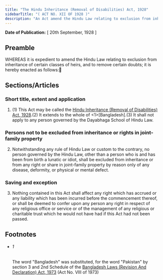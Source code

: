 ```yaml
---
title: "The Hindu Inheritance (Removal of Disabilities) Act, 1928"
sidebarTitle: "( ACT NO. XII OF 1928 )"
description: "An Act amend the Hindu Law relating to exclusion from inheritance of certain classes of heirs, and to remove to certain doubts."
---
```


**Date of Publication:** [ 20th September, 1928 ]

## Preamble

WHEREAS it is expedient to amend the Hindu Law relating to exclusion from inheritance of certain classes of heirs, and to remove certain doubts; it is hereby enacted as follows:

## Sections/Articles

### Short title, extent and application

1. (1) This Act may be called the [Hindu Inheritance (Removal of Disabilities) Act, 1928](/act-147.html "Hindu Inheritance (Removal of Disabilities) Act, 1928").(2) It extends to the whole of <1>[Bangladesh].(3) It shall not apply to any person governed by the Dayabhaga School of Hindu Law.

### Persons not to be excluded from inheritance or rights in joint-family property

2. Notwithstanding any rule of Hindu Law or custom to the contrary, no person governed by the Hindu Law, other than a person who is and has been from birth a lunatic or idiot, shall be excluded from inheritance or from any right or share in joint-family property by reason only of any disease, deformity, or physical or mental defect.

### Saving and exception

3. Nothing contained in this Act shall affect any right which has accrued or any liability which has been incurred before the commencement thereof, or shall be deemed to confer upon any person any right in respect of any religious office or service or of the management of any religious or charitable trust which he would not have had if this Act had not been passed.

## Footnotes

- ###### 1

  The word "Bangladesh" was substituted, for the word "Pakistan" by section 3 and 2nd Schedule of the [Bangladesh Laws (Revision And Declaration) Act, 1973](/act-430.html "Bangladesh Laws (Revision And Declaration) Act, 1973") (Act No. VIII of 1973)
